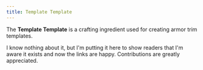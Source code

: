 ```yaml
---
title: Template Template
---
```


The **Template Template** is a crafting ingredient used for creating armor trim templates.

I know nothing about it, but I'm putting it here to show readers that I'm aware it exists and now the links are happy. Contributions are greatly appreciated.